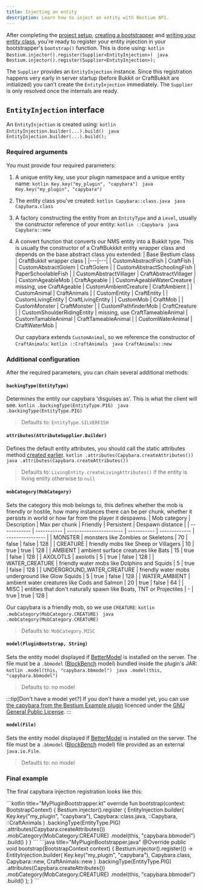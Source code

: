 ```yaml
---
title: Injecting an entity
description: Learn how to inject an entity with Bestium API.
---
```



After completing the [project setup](../project-setup), [creating a bootstrapper](../project-setup#creating-a-bootstrapper)
and [writing your entity class](../coding-entity), you're ready to register your entity injection in your bootstrapper's `bootstrap()` function.
This is done using:
<Tabs syncKey="lang">
    <TabItem label="Kotlin">
        ```kotlin
        Bestium.injector().register(Supplier<EntityInjection>)
        ```
    </TabItem>
    <TabItem label="Java">
        ```java
        Bestium.injector().register(Supplier<EntityInjection>);
        ```
    </TabItem>
</Tabs>

The `Supplier` provides an `EntityInjection` instance. Since this registration happens very early in server startup (before Bukkit or CraftBukkit are initialized)
you can't create the `EntityInjection` immediately. The `Supplier` is only resolved once the internals are ready.

## `EntityInjection` interface

An `EntityInjection` is created using:
<Tabs syncKey="lang">
    <TabItem label="Kotlin">
        ```kotlin
        EntityInjection.builder(...).build()
        ```
    </TabItem>
    <TabItem label="Java">
        ```java
        EntityInjection.builder(...).build();
        ```
    </TabItem>
</Tabs>

### Required arguments

You must provide four required parameters:
1. A unique entity key, use your plugin namespace and a unique entity name:
    <Tabs syncKey="lang">
        <TabItem label="Kotlin">
            ```kotlin
            Key.key("my_plugin", "capybara")
            ```
        </TabItem>
        <TabItem label="Java">
            ```java
            Key.key("my_plugin", "capybara")
            ```
        </TabItem>
    </Tabs>
2. The entity class you've created:
    <Tabs syncKey="lang">
        <TabItem label="Kotlin">
            ```kotlin
            Capybara::class.java
            ```
        </TabItem>
        <TabItem label="Java">
            ```java
            Capybara.class
            ```
        </TabItem>
    </Tabs>
3. A factory constructing the entity from an `EntityType` and a `Level`, usually the constructor reference of your entity:
    <Tabs syncKey="lang">
        <TabItem label="Kotlin">
            ```kotlin
            ::Capybara
            ```
        </TabItem>
        <TabItem label="Java">
            ```java
            Capybara::new
            ```
        </TabItem>
    </Tabs>
4. A convert function that converts our NMS entity into a Bukkit type. This is usually the constructor of a CraftBukkkit entity wrapper class and depends on the base abstract class you extended:
    | Base Bestium class | CraftBukkit wrapper class |
    |---|---|
    | CustomAbstractFish | CraftFish |
    | CustomAbstractGolem | CraftGolem |
    | CustomAbstractSchoolingFish | PaperSchoolableFish |
    | CustomAbstractVillager | CraftAbstractVillager |
    | CustomAgeableMob | CraftAgeable |
    | CustomAgeableWaterCreature | missing, use CraftAgeable
    | CustomAmbientCreature | CraftAmbient |
    | CustomAnimal | CraftAnimals |
    | CustomEntity | CraftEntity |
    | CustomLivingEntity | CraftLivingEntity |
    | CustomMob | CraftMob |
    | CustomMonster | CraftMonster |
    | CustomPathfinderMob | CraftCreature |
    | CustomShoulderRidingEntity | missing, use CraftTameableAnimal
    | CustomTamableAnimal | CraftTameableAnimal |
    | CustomWaterAnimal | CraftWaterMob |

    Our capybara extends `CustomAnimal`, so we reference the constructor of `CraftAnimals`:
    <Tabs syncKey="lang">
        <TabItem label="Kotlin">
            ```kotlin
            ::CraftAnimals
            ```
        </TabItem>
        <TabItem label="Java">
            ```java
            CraftAnimals::new
            ```
        </TabItem>
    </Tabs>

### Additional configuration
After the required parameters, you can chain several additional methods:

#### `backingType(EntityType)`
Determines the entity our capybara 'disguises as'. This is what the client will see.
<Tabs syncKey="lang">
    <TabItem label="Kotlin">
        ```kotlin
        .backingType(EntityType.PIG)
        ```
    </TabItem>
    <TabItem label="Java">
        ```java
        .backingType(EntityType.PIG)
        ```
    </TabItem>
</Tabs>
> Defaults to: `EntityType.SILVERFISH`

#### `attributes(AttributeSupplier.Builder)`
Defines the default entity attributes, you should call the static attributes method [created earlier](../coding-entity#add-default-attributes).
<Tabs syncKey="lang">
    <TabItem label="Kotlin">
        ```kotlin
        .attributes(Capybara.createAttributes())
        ```
    </TabItem>
    <TabItem label="Java">
        ```java
        .attributes(Capybara.createAttributes())
        ```
    </TabItem>
</Tabs>
> Defaults to: `LivingEntity.createLivingAttributes()` if the entity is living entity otherwise to `null`
#### `mobCategory(MobCategory)`
Sets the category this mob belongs to, this defines whether the mob is friendly or hostile, how many instances there can be per chunk, whether it persists in world or how far from the player it despawns.
| Mob category | Description | Max per chunk | Friendly | Persistent | Despawn distance |
| ------------ | ----------- | ----------------------- | ----------- | ------------- | ---------------- | 
| MONSTER | monsters like Zombies or Skeletons | 70    | false       | false         | 128 |
| CREATURE | friendly mobs like Sheep or Villagers | 10 | true       | true          | 128 |
| AMBIENT | ambient surface creatures like Bats | 15   | true        | false         | 128 |
| AXOLOTLS | axolotls        | 5                       | true        | false         | 128 |
| WATER_CREATURE | friendly water mobs like Dolphins and Squids | 5 | true | false   | 128 |
| UNDERGROUND_WATER_CREATURE | friendly water mobs underground like Glow Squids | 5 | true | false | 128 |
| WATER_AMBIENT | ambient water creatures like Cods and Salmon | 20 | true | false | 64 |
| MISC | entities that don't naturally spawn like Boats, TNT or Projectiles | - | true | true | 128 |

Our capybara is a friendly mob, so we use `CREATURE`:
<Tabs syncKey="lang">
    <TabItem label="Kotlin">
        ```kotlin
        .mobCategory(MobCategory.CREATURE)
        ```
    </TabItem>
    <TabItem label="Java">
        ```java
        .mobCategory(MobCategory.CREATURE)
        ```
    </TabItem>
</Tabs>
> Defaults to: `MobCategory.MISC`

#### `model(PluginBootstrap, String)`
Sets the entity model displayed if [BetterModel](https://github.com/toxicity188/BetterModel) is installed on the server.
The file must be a `.bbmodel` ([BlockBench](https://www.blockbench.net/) model) bundled inside the plugin's JAR:
<Tabs syncKey="lang">
    <TabItem label="Kotlin">
        ```kotlin
        .model(this, "capybara.bbmodel")
        ```
    </TabItem>
    <TabItem label="Java">
        ```java
        .model(this, "capybara.bbmodel")
        ```
    </TabItem>
</Tabs>
> Defaults to: no model

:::tip[Don't have a model yet?]
If you don't have a model yet, you can use
[the capybara from the Bestium Example plugin](https://github.com/huzvanec/BestiumExample/blob/master/src/main/resources/models/capybara.bbmodel) 
licenced under the [GNU General Public License](https://www.gnu.org/licenses/gpl-3.0.html).
:::

#### `model(File)`
Sets the entity model displayed if [BetterModel](https://github.com/toxicity188/BetterModel) is installed on the server.
The file must be a `.bbmodel` ([BlockBench](https://www.blockbench.net/) model) file provided as an external `java.io.File`.
> Defaults to: no model

### Final example

The final capybara injection registration looks like this:

<Tabs syncKey="lang">
    <TabItem label="Kotlin">
        ```kotlin title="MyPluginBootstrapper.kt"
        override fun bootstrap(context: BootstrapContext) {
            Bestium.injector().register {
                EntityInjection.builder(
                    Key.key("my_plugin", "capybara"),
                    Capybara::class.java,
                    ::Capybara,
                    ::CraftAnimals
                )
                .backingType(EntityType.PIG)
                .attributes(Capybara.createAttributes())
                .mobCategory(MobCategory.CREATURE)
                .model(this, "capybara.bbmodel")
                .build()
            }
        }
        ```
    </TabItem>
    <TabItem label="Java">
        ```java title="MyPluginBootstrapper.java"
        @Override
        public void bootstrap(BootstrapContext context) {
            Bestium.injector().register(() -> EntityInjection.builder(
                                    Key.key("my_plugin", "capybara"),
                                    Capybara.class,
                                    Capybara::new,
                                    CraftAnimals::new
                            )
                            .backingType(EntityType.PIG)
                            .attributes(Capybara.createAttributes())
                            .mobCategory(MobCategory.CREATURE)
                            .model(this, "capybara.bbmodel")
                            .build()
            );
        }
        ```
    </TabItem>
</Tabs>
